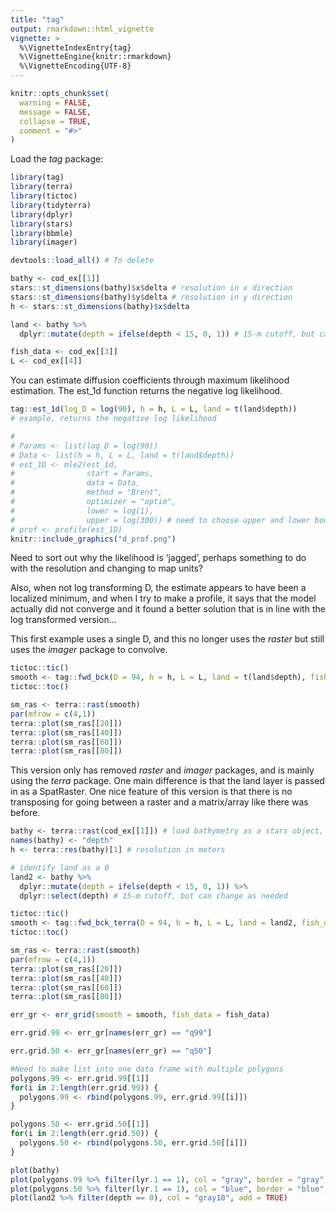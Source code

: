 ```yaml
---
title: "tag"
output: rmarkdown::html_vignette
vignette: >
  %\VignetteIndexEntry{tag}
  %\VignetteEngine{knitr::rmarkdown}
  %\VignetteEncoding{UTF-8}
---
```


```r
knitr::opts_chunk$set(
  warning = FALSE, 
  message = FALSE,
  collapse = TRUE,
  comment = "#>"
)
```

Load the *tag* package:
```r
library(tag)
library(terra)
library(tictoc)
library(tidyterra)
library(dplyr)
library(stars)
library(bbmle)
library(imager)
```

```r
devtools::load_all() # To delete

bathy <- cod_ex[[1]]
stars::st_dimensions(bathy)$x$delta # resolution in x direction
stars::st_dimensions(bathy)$y$delta # resolution in y direction
h <- stars::st_dimensions(bathy)$x$delta

land <- bathy %>%
  dplyr::mutate(depth = ifelse(depth < 15, 0, 1)) # 15-m cutoff, but can change as needed

fish_data <- cod_ex[[3]]
L <- cod_ex[[4]]
```

You can estimate diffusion coefficients through maximum likelihood estimation. The est_1d function returns the negative log likelihood.

``` r
tag::est_1d(log_D = log(90), h = h, L = L, land = t(land$depth))
# example, returns the negative log likelihood

# 
# Params <- list(log_D = log(90))
# Data <- list(h = h, L = L, land = t(land$depth))
# est_1D <- mle2(est_1d, 
#                start = Params, 
#                data = Data, 
#                method = "Brent", 
#                optimizer = "optim",
#                lower = log(1),
#                upper = log(300)) # need to choose upper and lower boundaries
# prof <- profile(est_1D)
knitr::include_graphics("d_prof.png")
```
Need to sort out why the likelihood is 'jagged', perhaps something to do with the resolution and changing to map units?

Also, when not log transforming D, the estimate appears to have been a localized minimum, and when I try to make a profile, it says that the model actually did not converge and it found a better solution that is in line with the log transformed version...

This first example uses a single D, and this no longer uses the *raster* but still uses the *imager* package to convolve. 
```r
tictoc::tic()
smooth <- tag::fwd_bck(D = 94, h = h, L = L, land = t(land$depth), fish_data = fish_data)
tictoc::toc()

sm_ras <- terra::rast(smooth)
par(mfrow = c(4,1))
terra::plot(sm_ras[[20]])
terra::plot(sm_ras[[40]])
terra::plot(sm_ras[[60]])
terra::plot(sm_ras[[80]])
```

This version only has removed *raster* and *imager* packages, and is mainly using the *terra* package. One main difference is that the land layer is passed in as a SpatRaster. One nice feature of this version is that there is no transposing for going between a raster and a matrix/array like there was before.

```r
bathy <- terra::rast(cod_ex[[1]]) # load bathymetry as a stars object, but convert to terra raster
names(bathy) <- "depth"
h <- terra::res(bathy)[1] # resolution in meters

# identify land as a 0
land2 <- bathy %>%
  dplyr::mutate(depth = ifelse(depth < 15, 0, 1)) %>% 
  dplyr::select(depth) # 15-m cutoff, but can change as needed

tictoc::tic()
smooth <- tag::fwd_bck_terra(D = 94, h = h, L = L, land = land2, fish_data = fish_data)
tictoc::toc()

sm_ras <- terra::rast(smooth)
par(mfrow = c(4,1))
terra::plot(sm_ras[[20]])
terra::plot(sm_ras[[40]])
terra::plot(sm_ras[[60]])
terra::plot(sm_ras[[80]])
```

```r
err_gr <- err_grid(smooth = smooth, fish_data = fish_data)

err.grid.99 <- err_gr[names(err_gr) == "q99"]

err.grid.50 <- err_gr[names(err_gr) == "q50"]

#Need to make list into one data frame with multiple polygons
polygons.99 <- err.grid.99[[1]]
for(i in 2:length(err.grid.99)) {
  polygons.99 <- rbind(polygons.99, err.grid.99[[i]])
}

polygons.50 <- err.grid.50[[1]]
for(i in 2:length(err.grid.50)) {
  polygons.50 <- rbind(polygons.50, err.grid.50[[i]])
}

plot(bathy)
plot(polygons.99 %>% filter(lyr.1 == 1), col = "gray", border = "gray", add = TRUE)
plot(polygons.50 %>% filter(lyr.1 == 1), col = "blue", border = "blue", add = TRUE)
plot(land2 %>% filter(depth == 0), col = "gray10", add = TRUE)
```

